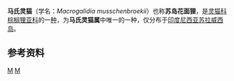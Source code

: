 {{Speciesbox 
| taxon = Macrogalidia musschenbroekii
| authority = （[[赫尔曼·施莱格尔|Schlegel]]，1877）
| image = Macrogalidia musschenbroekii.jpg
| status = VU
| status_system = iucn3.1
| status_ref = <ref name=iucn>{{IUCN2008|assessors=Meijaard, E., MacKinnon, J., Jennings, A.P. & Veron, G.|year=2008|id=12592|title=Macrogalidia musschenbroekii|downloaded=2013年5月2日}}</ref>
| range_map = Sulawesi Palm Civet area.png
| range_map_caption = 马氏灵猫分布区域
}}
'''马氏灵猫'''（学名：''Macrogalidia musschenbroekii''）也称'''苏岛花面狸'''，是[[灵猫科|灵猫科]][[棕榈狸亚科|棕榈狸亚科]]的一[[物种|种]]，为'''马氏灵猫属'''中唯一的一种，仅分布于[[印度尼西亚|印度尼西亚]][[苏拉威西岛|苏拉威西岛]]。

==参考资料==
{{reflist}}
{{Taxonbar}}

[[Category:棕榈狸亚科|M]]
[[Category:马氏灵猫属|M]]